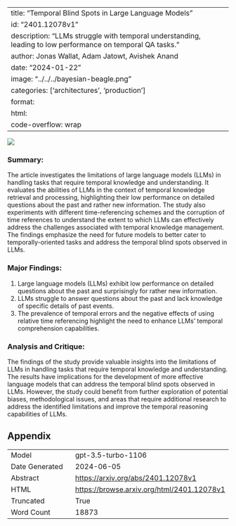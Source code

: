 
---
title: "Temporal Blind Spots in Large Language Models"
id: "2401.12078v1"
description: "LLMs struggle with temporal understanding, leading to low performance on temporal QA tasks."
author: Jonas Wallat, Adam Jatowt, Avishek Anand
date: "2024-01-22"
image: "../../../bayesian-beagle.png"
categories: ['architectures', 'production']
format:
  html:
    code-overflow: wrap
---

![](../../../bayesian-beagle.png)

### Summary:

The article investigates the limitations of large language models (LLMs) in handling tasks that require temporal knowledge and understanding. It evaluates the abilities of LLMs in the context of temporal knowledge retrieval and processing, highlighting their low performance on detailed questions about the past and rather new information. The study also experiments with different time-referencing schemes and the corruption of time references to understand the extent to which LLMs can effectively address the challenges associated with temporal knowledge management. The findings emphasize the need for future models to better cater to temporally-oriented tasks and address the temporal blind spots observed in LLMs.

### Major Findings:
1. Large language models (LLMs) exhibit low performance on detailed questions about the past and surprisingly for rather new information.
2. LLMs struggle to answer questions about the past and lack knowledge of specific details of past events.
3. The prevalence of temporal errors and the negative effects of using relative time referencing highlight the need to enhance LLMs' temporal comprehension capabilities.

### Analysis and Critique:
The findings of the study provide valuable insights into the limitations of LLMs in handling tasks that require temporal knowledge and understanding. The results have implications for the development of more effective language models that can address the temporal blind spots observed in LLMs. However, the study could benefit from further exploration of potential biases, methodological issues, and areas that require additional research to address the identified limitations and improve the temporal reasoning capabilities of LLMs.

## Appendix

|          |          |
|----------|----------|
| Model     | gpt-3.5-turbo-1106       |
| Date Generated     | 2024-06-05       |
| Abstract | [https://arxiv.org/abs/2401.12078v1](https://arxiv.org/abs/2401.12078v1)        |
| HTML     | [https://browse.arxiv.org/html/2401.12078v1](https://browse.arxiv.org/html/2401.12078v1)       |
| Truncated       | True       |
| Word Count       | 18873       |